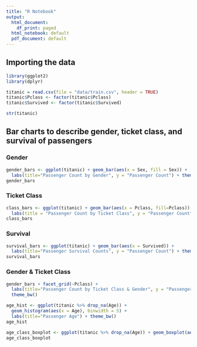 ```yaml
---
title: "R Notebook"
output:
  html_document:
    df_print: paged
  html_notebook: default
  pdf_document: default
---
```


## Importing the data

```r
library(ggplot2)
library(dplyr)
```

```r
titanic = read.csv(file = "data/train.csv", header = TRUE)
titanic$Pclass <- factor(titanic$Pclass)
titanic$Survived <- factor(titanic$Survived)
```
```r
str(titanic)
```

## Bar charts to describe gender, ticket class, and survival of passengers
### Gender
```r
gender_bars <- ggplot(titanic) + geom_bar(aes(x = Sex, fill = Sex)) +
  labs(title="Passenger Count by Gender", y = "Passenger Count") + theme_classic()
gender_bars
```

### Ticket Class
```r
class_bars <- ggplot(titanic) + geom_bar(aes(x = Pclass, fill=Pclass)) +
  labs(title = "Passenger Count by Ticket Class", y = "Passenger Count") + theme_classic()
class_bars
```

### Survival
```r
survival_bars <- ggplot(titanic) + geom_bar(aes(x = Survived)) +
  labs(title="Passenger Survival Counts", y = "Passenger Count") + theme_light()
survival_bars
```

### Gender & Ticket Class
```r
gender_bars + facet_grid(~Pclass) +
  labs(title="Passenger Count by Ticket Class & Gender", y = "Passenger Count") +
  theme_bw()
```


```r
age_hist <- ggplot(titanic %>% drop_na(Age)) +
  geom_histogram(aes(x = Age), binwidth = 5) +
  labs(title="Passenger Age") + theme_bw()
age_hist
```
```r
age_class_boxplot <- ggplot(titanic %>% drop_na(Age)) + geom_boxplot(aes(x=Pclass, y=Age))
age_class_boxplot
```